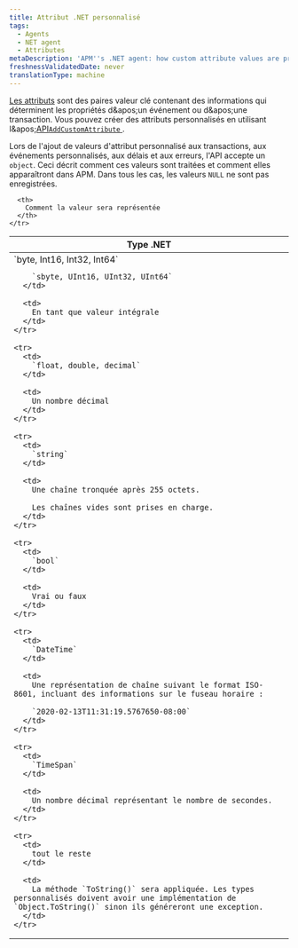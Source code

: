 ```yaml
---
title: Attribut .NET personnalisé
tags:
  - Agents
  - NET agent
  - Attributes
metaDescription: 'APM''s .NET agent: how custom attribute values are processed and how they will appear in APM.'
freshnessValidatedDate: never
translationType: machine
---
```


[Les attributs](/docs/features/agent-attributes) sont des paires valeur clé contenant des informations qui déterminent les propriétés d&amp;apos;un événement ou d&amp;apos;une transaction. Vous pouvez créer des attributs personnalisés en utilisant l&amp;apos;[API`AddCustomAttribute` ](/docs/agents/net-agent/net-agent-api/itransaction/#addcustomattribute).

Lors de l'ajout de valeurs d'attribut personnalisé aux transactions, aux événements personnalisés, aux délais et aux erreurs, l'API accepte un `object`. Ceci décrit comment ces valeurs sont traitées et comment elles apparaîtront dans APM. Dans tous les cas, les valeurs `NULL` ne sont pas enregistrées.

<table>
  <thead>
    <tr>
      <th>
        Type .NET
      </th>

      <th>
        Comment la valeur sera représentée
      </th>
    </tr>
  </thead>

  <tbody>
    <tr>
      <td>
        `byte, Int16, Int32, Int64`

        `sbyte, UInt16, UInt32, UInt64`
      </td>

      <td>
        En tant que valeur intégrale
      </td>
    </tr>

    <tr>
      <td>
        `float, double, decimal`
      </td>

      <td>
        Un nombre décimal
      </td>
    </tr>

    <tr>
      <td>
        `string`
      </td>

      <td>
        Une chaîne tronquée après 255 octets.

        Les chaînes vides sont prises en charge.
      </td>
    </tr>

    <tr>
      <td>
        `bool`
      </td>

      <td>
        Vrai ou faux
      </td>
    </tr>

    <tr>
      <td>
        `DateTime`
      </td>

      <td>
        Une représentation de chaîne suivant le format ISO-8601, incluant des informations sur le fuseau horaire :

        `2020-02-13T11:31:19.5767650-08:00`
      </td>
    </tr>

    <tr>
      <td>
        `TimeSpan`
      </td>

      <td>
        Un nombre décimal représentant le nombre de secondes.
      </td>
    </tr>

    <tr>
      <td>
        tout le reste
      </td>

      <td>
        La méthode `ToString()` sera appliquée. Les types personnalisés doivent avoir une implémentation de `Object.ToString()` sinon ils généreront une exception.
      </td>
    </tr>
  </tbody>
</table>